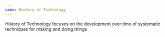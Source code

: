 ```yaml
---
name: History of Technology
---
```

History of Technology focuses on the development over time of systematic techniques for making and doing things